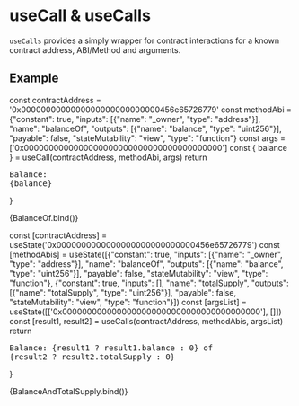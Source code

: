
# useCall & useCalls

<Meta title="Hooks/useCalls" />

`useCalls` provides a simply wrapper for contract interactions for a known contract address, ABI/Method and arguments.

## Example

  const contractAddress = '0x0000000000000000000000000000456e65726779'
  const methodAbi = {"constant": true, "inputs": [{"name": "_owner", "type": "address"}], "name": "balanceOf", "outputs": [{"name": "balance", "type": "uint256"}], "payable": false, "stateMutability": "view", "type": "function"}
  const args = ['0x0000000000000000000000000000000000000000']
  const { balance } = useCall(contractAddress, methodAbi, args)
  return <pre>Balance: {balance}</pre>
}

<Canvas withSource="open">
  <Story name="single call">
    {BalanceOf.bind()}
  </Story>
</Canvas>



  const [contractAddress] = useState('0x0000000000000000000000000000456e65726779')
  const [methodAbis] = useState([{"constant": true, "inputs": [{"name": "_owner", "type": "address"}], "name": "balanceOf", "outputs": [{"name": "balance", "type": "uint256"}], "payable": false, "stateMutability": "view", "type": "function"}, {"constant": true, "inputs": [], "name": "totalSupply", "outputs": [{"name": "totalSupply", "type": "uint256"}], "payable": false, "stateMutability": "view", "type": "function"}])
  const [argsList] = useState([['0x0000000000000000000000000000000000000000'], []])
  const [result1, result2] = useCalls(contractAddress, methodAbis, argsList)
  return <pre>Balance: {result1 ? result1.balance : 0} of {result2 ? result2.totalSupply : 0}</pre>
}

<Canvas withSource="open">
  <Story name="multi call">
    {BalanceAndTotalSupply.bind()}
  </Story>
</Canvas>
